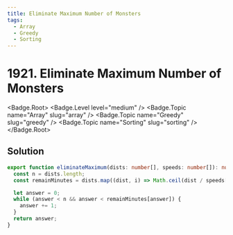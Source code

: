 ```yaml
---
title: Eliminate Maximum Number of Monsters
tags:
  - Array
  - Greedy
  - Sorting
---
```


# 1921. Eliminate Maximum Number of Monsters

<Badge.Root>
  <Badge.Level level="medium" />
  <Badge.Topic name="Array" slug="array" />
  <Badge.Topic name="Greedy" slug="greedy" />
  <Badge.Topic name="Sorting" slug="sorting" />
</Badge.Root>

## Solution

```typescript filename="solution.ts" copy
export function eliminateMaximum(dists: number[], speeds: number[]): number {
  const n = dists.length;
  const remainMinutes = dists.map((dist, i) => Math.ceil(dist / speeds[i])).sort((a, b) => a - b);

  let answer = 0;
  while (answer < n && answer < remainMinutes[answer]) {
    answer += 1;
  }
  return answer;
}
```

<ProblemLink
  codingSite="leetcode"
  href="https://leetcode.com/problems/eliminate-maximum-number-of-monsters"
  title="Eliminate Maximum Number of Monsters"
/>
